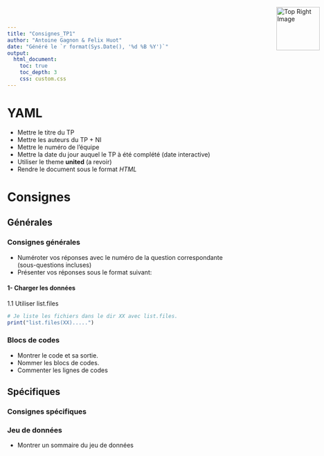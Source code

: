 ```yaml
---
title: "Consignes_TP1"
author: "Antoine Gagnon & Felix Huot"
date: "Généré le `r format(Sys.Date(), '%d %B %Y')`"
output:
  html_document:
    toc: true
    toc_depth: 3
    css: custom.css
---
```


<div style="position: absolute; top: 10px; right: 10px;">
  <img src="logo_ulaval.png" alt="Top Right Image" style="width: 100px;">
</div>

# YAML
- Mettre le titre du TP
- Mettre les auteurs du TP + NI
- Mettre le numéro de l'équipe
- Mettre la date du jour auquel le TP à été complété (date interactive)
- Utiliser le theme **united** (a revoir)
- Rendre le document sous le format *HTML*

# Consignes {.tabset}

## Générales
### Consignes générales
- Numéroter vos réponses avec le numéro de la question correspondante (sous-questions incluses)
- Présenter vos réponses sous le format suivant:
  
#### 1- Charger les données
1.1 Utiliser list.files
```r
# Je liste les fichiers dans le dir XX avec list.files.
print("list.files(XX).....")
```

### Blocs de codes
- Montrer le code et sa sortie.
- Nommer les blocs de codes.
- Commenter les lignes de codes

## Spécifiques
### Consignes spécifiques

### Jeu de données
- Montrer un sommaire du jeu de données